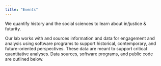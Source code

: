 ```yaml
---
title: "Events"
---
```


We quantify history and the social sciences to learn about in/justice & futurity.

Our lab works with and sources information and data for engagement and analysis using software programs to support historical, contemporary, and future-oriented perspectives. These data are meant to support critical quantitative analyses. Data sources, software programs, and public code are outlined below.

